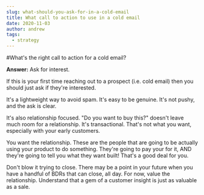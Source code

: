 ```yaml
---
slug: what-should-you-ask-for-in-a-cold-email
title: What call to action to use in a cold email
date: 2020-11-03
author: andrew
tags:
  - strategy
---
```

#What's the right call to action for a cold email?

**Answer:** Ask for interest. 

If this is your first time reaching out to a prospect (i.e. cold email) then you should just ask if they're interested. 

It's a lightweight way to avoid spam. It's easy to be genuine. It's not pushy, and the ask is clear. 

It's also relationship focused. "Do you want to buy this?" doesn't leave much room for a relationship. It's transactional. That's not what you want, especially with your early customers. 

You want the relationship. These are the people that are going to be actually using your product to do something. They're going to pay your for it, AND they're going to tell you what they want built! That's a good deal for you. 

Don't blow it trying to close. There may be a point in your future when you have a handful of BDRs that can close, all day. For now, value the relationship. Understand that a gem of a customer insight is just as valuable as a sale.
